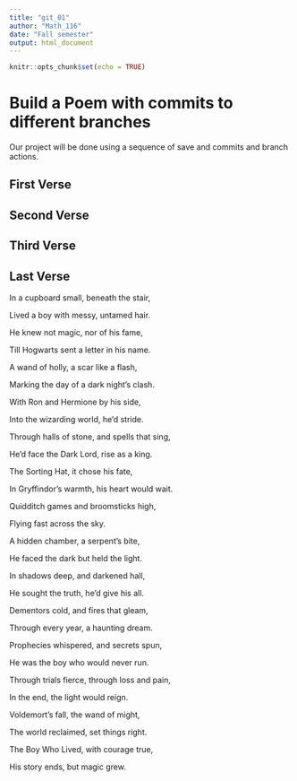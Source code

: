 ```yaml
---
title: "git_01"
author: "Math_116"
date: "Fall semester"
output: html_document
---
```


```r
knitr::opts_chunk$set(echo = TRUE)
```
# Build a Poem with commits to different branches
Our project will be done using a sequence of save and commits and branch actions.
<!-- Do not modify or change any text in "!--" bracketed areas such as this --- these are instructions to
you, if you change any of this the git program will notice it and compromise your git merging strategy !-->

## First Verse 
<!--Put the first five lines of a poem by Lewis Carrol in this section!-->

## Second Verse
<!--Put the first five lines of a poem by Robert Frost here!-->

## Third Verse
<!--Put the first two verses of The Walrus and the Carpenter here!-->

## Last Verse
<!--Put a short poem you created using chatGPT of 20 to 30 lines,here!-->

In a cupboard small, beneath the stair,

Lived a boy with messy, untamed hair.

He knew not magic, nor of his fame,

Till Hogwarts sent a letter in his name.

A wand of holly, a scar like a flash,

Marking the day of a dark night’s clash.

With Ron and Hermione by his side,

Into the wizarding world, he'd stride.

Through halls of stone, and spells that sing,

He’d face the Dark Lord, rise as a king.

The Sorting Hat, it chose his fate,

In Gryffindor's warmth, his heart would wait.

Quidditch games and broomsticks high,

Flying fast across the sky.

A hidden chamber, a serpent's bite,

He faced the dark but held the light.

In shadows deep, and darkened hall,

He sought the truth, he’d give his all.

Dementors cold, and fires that gleam,

Through every year, a haunting dream.

Prophecies whispered, and secrets spun,

He was the boy who would never run.

Through trials fierce, through loss and pain,

In the end, the light would reign.

Voldemort’s fall, the wand of might,

The world reclaimed, set things right.

The Boy Who Lived, with courage true,

His story ends, but magic grew.

